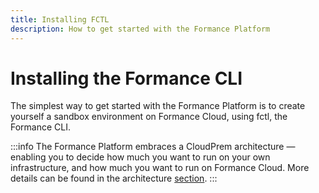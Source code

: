 ```yaml
---
title: Installing FCTL
description: How to get started with the Formance Platform
---
```


# Installing the Formance CLI

The simplest way to get started with the Formance Platform is to create yourself a sandbox environment on Formance Cloud, using fctl, the Formance CLI.

:::info
The Formance Platform embraces a CloudPrem architecture — enabling you to decide how much you want to run on your own infrastructure, and how much you want to run on Formance Cloud. More details can be found in the architecture [section](/v1.10/stack/architecture).
:::

<Install />
